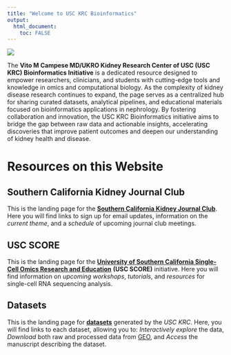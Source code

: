 ---
title: "Welcome to USC KRC Bioinformatics"
output: 
  html_document:
    toc: FALSE
---

![](`r here::here("Images", "USC3.jpg")`)

The **Vito M Campese MD/UKRO Kidney Research Center of USC (USC KRC) Bioinformatics Initiative** is a dedicated resource designed to empower researchers, clinicians, and students with cutting-edge tools and knowledge in omics and computational biology. As the complexity of kidney disease research continues to expand, the page serves as a centralized hub for sharing curated datasets, analytical pipelines, and educational materials focused on bioinformatics applications in nephrology. By fostering collaboration and innovation, the USC KRC Bioinformatics initiative aims to bridge the gap between raw data and actionable insights, accelerating discoveries that improve patient outcomes and deepen our understanding of kidney health and disease.

# Resources on this Website

## Southern California Kidney Journal Club

This is the landing page for the [**Southern California Kidney Journal Club**](https://usckrc.github.io/website/kidneyjc.html). Here you will find links to sign up for email updates, information on the *current theme*, and a *schedule* of upcoming journal club meetings.

## USC SCORE

This is the landing page for the [**University of Southern California Single-Cell Omics Research and Education**](https://usckrc.github.io/website/score.html) **(USC SCORE)** initiative. Here you will find information on *upcoming workshops*, *tutorials*, and *resources* for single-cell RNA sequencing analysis.

## Datasets

This is the landing page for [**datasets**](https://usckrc.github.io/website/scrnaseq.html) generated by the *USC KRC*. Here, you will find links to each dataset, allowing you to: *Interactively explore* the data, *Download* both raw and processed data from [GEO](https://www.ncbi.nlm.nih.gov/geo/), and *Access* the manuscript describing the dataset.


